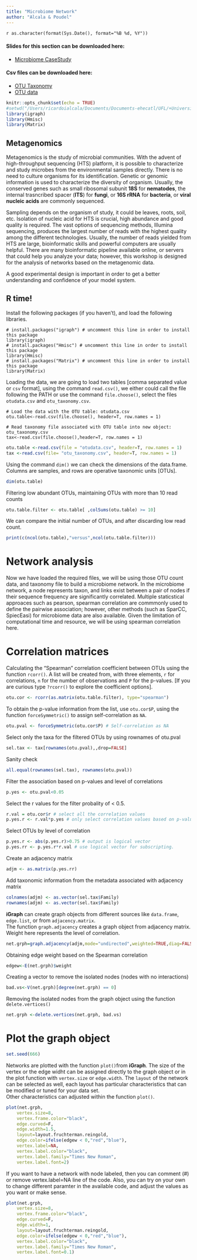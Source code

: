 ```yaml
---
title: "Microbiome Network"
author: "Alcala & Poudel"
---
```

`r as.character(format(Sys.Date(), format="%B %d, %Y"))`

#### Slides for this section can be downloaded here:
* [Microbiome CaseStudy](PDFFiles/ICPP2018_Microbiome_CaseStudy.pdf)

#### Csv files can be downloaded here:  
 
* [OTU Taxonomy](otu_taxonomy.csv)
* [OTU data](otudata.csv)

```r
knitr::opts_chunk$set(echo = TRUE)
#setwd("/Users/ricardoialcala/Documents/Documents-ehecatl/UFL/+UniversityofFlorida/Talks/Workshop_ICPP2018/")
library(igraph)  
library(Hmisc)  
library(Matrix)  
```

## Metagenomics
Metagenomics is the study of microbial communities. With the advent of high-throughput sequencing (HTS) platform, it is possible to characterize and study microbes from the environmental samples directly. There is no need to culture organisms for its identification. Genetic or genomic information is used to characterize the diversity of organism. Usually, the conserved genes such as small ribosomal subunit **18S** for **nematodes**, the internal trasncribed spacer (**ITS**) for **fungi**, or  **16S rRNA** for **bacteria**, or  **viral nucleic acids** are commonly sequenced. 

Sampling depends on the organism of study, it could be leaves, roots, soil, etc. Isolation of nucleic acid for HTS is crucial, high abundance and good quality is required. The vast options of sequencing methods, Illumina sequencing, produces the largest number of reads with the highest quality among the different technologies. Usually, the number of reads yielded from HTS are large, bioinformatic skills and powerful computers are usually helpful. There are many bioinformatic pipeline available online, or servers that could help you analyze your data; however, this workshop is designed for the analysis of networks based on the metagenomic data.


A good experimental design is important in order to get a better understanding and confidence of your model system.


## R time!
Install the following packages (if you haven't), and load the following libraries.
```
# install.packages("igraph") # uncomment this line in order to install this package
library(igraph)  
# install.packages("Hmisc") # uncomment this line in order to install this package
library(Hmisc)  
# install.packages("Matrix") # uncomment this line in order to install this package
library(Matrix)   
```
Loading the data, we are going to load two tables [comma separated value or ```csv``` format], using the command ```read.csv()```, we either could call the file following the PATH or use the command ```file.choose()```, select the files ```otudata.csv``` and ```otu_taxonomy.csv```.

```
# Load the data with the OTU table: otudata.csv
otu.table<-read.csv(file.choose(), header=T, row.names = 1)

# Read taxonomy file associated with OTU table into new object: otu_taxonomy.csv
tax<-read.csv(file.choose(),header=T, row.names = 1)
```

```r
otu.table <-read.csv(file = "otudata.csv", header=T, row.names = 1)
tax <-read.csv(file= "otu_taxonomy.csv", header=T, row.names = 1)

```

Using the command ```dim()``` we can check the dimensions of the data.frame.    
Columns are samples, and rows are operative taxonomic units [OTUs].
```r
dim(otu.table)
```
Filtering low abundant OTUs, maintaining OTUs with more than 10 read counts
```r
otu.table.filter <- otu.table[ ,colSums(otu.table) >= 10]
```
We can compare the initial number of OTUs, and after discarding low read count.
```r
print(c(ncol(otu.table),"versus",ncol(otu.table.filter)))
```

# Network analysis
Now we have loaded the required files, we will be using those OTU count data, and taxonomy file to build a microbiome network. In the microbiome network, a node represents taxon, and links exist between a pair of nodes if their sequence frequency are significantly correlated. Multiple staticstical approaces such as pearson, spearman correlation are commmonly used to define the pairwise association; however, other methods (such as SparCC, SpiecEasi) for microbiome data are also available. Given the limitation of computational time and resource, we will be using spearman correlation here. 

# Correlation matrices
Calculating the "Spearman" correlation coefficient between OTUs using the function ```rcorr()```. A list will be created from, with three elements, ```r``` for correlations, ```n``` for the number of observations and ```P``` for the p-values.
[If you are curious type ```?rcorr()``` to explore the coefficient options].
```r
otu.cor <- rcorr(as.matrix(otu.table.filter), type="spearman")
```
To obtain the p-value information from the list, use ```otu.cor$P```, using the function ```forceSymmetric()``` to assign self-correlation as ```NA```.  
```r
otu.pval <- forceSymmetric(otu.cor$P) # Self-correlation as NA
```
Select only the taxa for the filtered OTUs by using rownames of otu.pval
```r
sel.tax <- tax[rownames(otu.pval),,drop=FALSE]
```
Sanity check 
```r
all.equal(rownames(sel.tax), rownames(otu.pval))
```
Filter the association based on p-values and level of correlations
```r
p.yes <- otu.pval<0.05
```
Select the r values for the filter probality of < 0.5.
```r
r.val = otu.cor$r # select all the correlation values 
p.yes.r <- r.val*p.yes # only select correlation values based on p-value criterion 
```
Select OTUs by level of correlation
```r
p.yes.r <- abs(p.yes.r)>0.75 # output is logical vector
p.yes.rr <- p.yes.r*r.val # use logical vector for subscripting.
```
Create an adjacency matrix
```r
adjm <- as.matrix(p.yes.rr)
```
Add taxonomic information from the metadata associated with adjacency matrix
```r
colnames(adjm) <- as.vector(sel.tax$Family)
rownames(adjm) <- as.vector(sel.tax$Family)
```

**iGraph** can create graph objects from different sources like ```data.frame```, ```edge.list```, or from ```adjacency.matrix```.   
The function ```graph.adjacency``` creates a graph object from adjacency matrix. Weight here represents the level of correlation.
```r
net.grph=graph.adjacency(adjm,mode="undirected",weighted=TRUE,diag=FALSE)
```
Obtaining edge weight based on the Spearman correlation
```r
edgew<-E(net.grph)$weight
```
Creating a vector to remove the isolated nodes (nodes with no interactions)
```r
bad.vs<-V(net.grph)[degree(net.grph) == 0] 
```
Removing the isolated nodes from the graph object using the function ```delete.vertices()```  
```r
net.grph <-delete.vertices(net.grph, bad.vs)
```
# Plot the graph object
```r
set.seed(666)
```
Networks are plotted with the function ```plot()```from **iGraph**. The size of the vertex or the edge widht can be assigned directly to the graph object or in the plot function with ```vertex.size``` or ```edge.width```. The ```layout``` of the network can be selected as well, each layout has particular characteristics that can be modified or tuned for your data set.   
Other characteristics can adjusted within the function ```plot()```.
```r
plot(net.grph,
	vertex.size=8,
	vertex.frame.color="black",
	edge.curved=F,
	edge.width=1.5,
	layout=layout.fruchterman.reingold,
	edge.color=ifelse(edgew < 0,"red","blue"),
	vertex.label=NA,
	vertex.label.color="black",
	vertex.label.family="Times New Roman",
	vertex.label.font=2)
```


If you want to have a network with node labeled, then you can comment (#) or remove vertex.label=NA line of the code. Also, you can try on your own to change different paramter in the available code, and adjust the values as you want or make sense. 

```r
plot(net.grph,
	vertex.size=8,
	vertex.frame.color="black",
	edge.curved=F,
	edge.width=1,
	layout=layout.fruchterman.reingold,
	edge.color=ifelse(edgew < 0,"red","blue"),
	vertex.label.color="black",
	vertex.label.family="Times New Roman",
	vertex.label.font=0.1)
```

